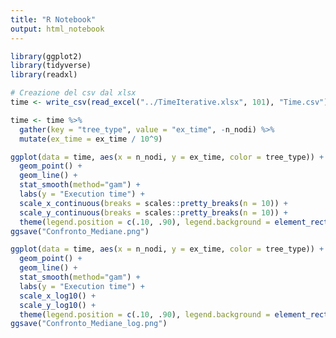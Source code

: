 ```yaml
---
title: "R Notebook"
output: html_notebook
---
```


```r
library(ggplot2)
library(tidyverse)
library(readxl)
```

```r
# Creazione del csv dal xlsx
time <- write_csv(read_excel("../TimeIterative.xlsx", 101), "Time.csv")

time <- time %>%
  gather(key = "tree_type", value = "ex_time", -n_nodi) %>%
  mutate(ex_time = ex_time / 10^9)

ggplot(data = time, aes(x = n_nodi, y = ex_time, color = tree_type)) +
  geom_point() +
  geom_line() +
  stat_smooth(method="gam") +
  labs(y = "Execution time") +
  scale_x_continuous(breaks = scales::pretty_breaks(n = 10)) +
  scale_y_continuous(breaks = scales::pretty_breaks(n = 10)) +
  theme(legend.position = c(.10, .90), legend.background = element_rect(fill = "transparent"), legend.title=element_blank())
ggsave("Confronto_Mediane.png")
```

```r
ggplot(data = time, aes(x = n_nodi, y = ex_time, color = tree_type)) +
  geom_point() +
  geom_line() +
  stat_smooth(method="gam") +
  labs(y = "Execution time") +
  scale_x_log10() +
  scale_y_log10() +
  theme(legend.position = c(.10, .90), legend.background = element_rect(fill = "transparent"), legend.title=element_blank())
ggsave("Confronto_Mediane_log.png")
```